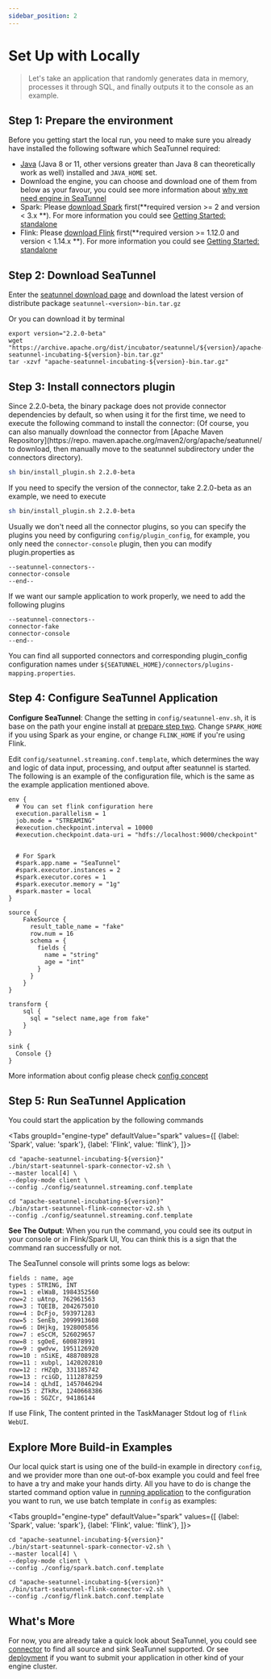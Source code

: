 ```yaml
---
sidebar_position: 2
---
```



# Set Up with Locally

> Let's take an application that randomly generates data in memory, processes it through SQL, and finally outputs it to the console as an example.

## Step 1: Prepare the environment

Before you getting start the local run, you need to make sure you already have installed the following software which SeaTunnel required:

* [Java](https://www.java.com/en/download/) (Java 8 or 11, other versions greater than Java 8 can theoretically work as well) installed and `JAVA_HOME` set.
* Download the engine, you can choose and download one of them from below as your favour, you could see more information about [why we need engine in SeaTunnel](../faq.md#why-i-should-install-computing-engine-like-spark-or-flink)
* Spark: Please [download Spark](https://spark.apache.org/downloads.html) first(**required version >= 2 and version < 3.x **). For more information you could
see [Getting Started: standalone](https://spark.apache.org/docs/latest/spark-standalone.html#installing-spark-standalone-to-a-cluster)
* Flink: Please [download Flink](https://flink.apache.org/downloads.html) first(**required version >= 1.12.0 and version < 1.14.x **). For more information you could see [Getting Started: standalone](https://nightlies.apache.org/flink/flink-docs-release-1.14/docs/deployment/resource-providers/standalone/overview/)

## Step 2: Download SeaTunnel

Enter the [seatunnel download page](https://seatunnel.apache.org/download) and download the latest version of distribute
package `seatunnel-<version>-bin.tar.gz`

Or you can download it by terminal

```shell
export version="2.2.0-beta"
wget "https://archive.apache.org/dist/incubator/seatunnel/${version}/apache-seatunnel-incubating-${version}-bin.tar.gz"
tar -xzvf "apache-seatunnel-incubating-${version}-bin.tar.gz"
```
<!-- TODO: We should add example module as quick start which is no need for install Spark or Flink -->

## Step 3: Install connectors plugin
Since 2.2.0-beta, the binary package does not provide connector dependencies by default, so when using it for the first time, we need to execute the following command to install the connector: (Of course, you can also manually download the connector from [Apache Maven Repository](https://repo. maven.apache.org/maven2/org/apache/seatunnel/ to download, then manually move to the seatunnel subdirectory under the connectors directory).
```bash
sh bin/install_plugin.sh 2.2.0-beta
```
If you need to specify the version of the connector, take 2.2.0-beta as an example, we need to execute
```bash
sh bin/install_plugin.sh 2.2.0-beta
```
Usually we don't need all the connector plugins, so you can specify the plugins you need by configuring `config/plugin_config`, for example, you only need the `connector-console` plugin, then you can modify plugin.properties as
```plugin_config
--seatunnel-connectors--
connector-console
--end--
```
If we want our sample application to work properly, we need to add the following plugins

```plugin_config
--seatunnel-connectors--
connector-fake
connector-console
--end--
```

You can find all supported connectors and corresponding plugin_config configuration names under `${SEATUNNEL_HOME}/connectors/plugins-mapping.properties`.

## Step 4: Configure SeaTunnel Application

**Configure SeaTunnel**: Change the setting in `config/seatunnel-env.sh`, it is base on the path your engine install at [prepare step two](#prepare).
Change `SPARK_HOME` if you using Spark as your engine, or change `FLINK_HOME` if you're using Flink.

Edit `config/seatunnel.streaming.conf.template`, which determines the way and logic of data input, processing, and output after seatunnel is started.
The following is an example of the configuration file, which is the same as the example application mentioned above.

```hocon
env {
  # You can set flink configuration here
  execution.parallelism = 1
  job.mode = "STREAMING"
  #execution.checkpoint.interval = 10000
  #execution.checkpoint.data-uri = "hdfs://localhost:9000/checkpoint"


  # For Spark
  #spark.app.name = "SeaTunnel"
  #spark.executor.instances = 2
  #spark.executor.cores = 1
  #spark.executor.memory = "1g"
  #spark.master = local
}

source {
    FakeSource {
      result_table_name = "fake"
      row.num = 16
      schema = {
        fields {
          name = "string"
          age = "int"
        }
      }
    }
}

transform {
    sql {
      sql = "select name,age from fake"
    }
}

sink {
  Console {}
}

```

More information about config please check [config concept](../concept/config)

## Step 5: Run SeaTunnel Application

You could start the application by the following commands

<Tabs
  groupId="engine-type"
  defaultValue="spark"
  values={[
    {label: 'Spark', value: 'spark'},
    {label: 'Flink', value: 'flink'},
  ]}>
<TabItem value="spark">

```shell
cd "apache-seatunnel-incubating-${version}"
./bin/start-seatunnel-spark-connector-v2.sh \
--master local[4] \
--deploy-mode client \
--config ./config/seatunnel.streaming.conf.template
```

</TabItem>
<TabItem value="flink">

```shell
cd "apache-seatunnel-incubating-${version}"
./bin/start-seatunnel-flink-connector-v2.sh \
--config ./config/seatunnel.streaming.conf.template
```

</TabItem>
</Tabs>

**See The Output**: When you run the command, you could see its output in your console or in Flink/Spark UI, You can think this
is a sign that the command ran successfully or not.

The SeaTunnel console will prints some logs as below:

```shell
fields : name, age
types : STRING, INT
row=1 : elWaB, 1984352560
row=2 : uAtnp, 762961563
row=3 : TQEIB, 2042675010
row=4 : DcFjo, 593971283
row=5 : SenEb, 2099913608
row=6 : DHjkg, 1928005856
row=7 : eScCM, 526029657
row=8 : sgOeE, 600878991
row=9 : gwdvw, 1951126920
row=10 : nSiKE, 488708928
row=11 : xubpl, 1420202810
row=12 : rHZqb, 331185742
row=13 : rciGD, 1112878259
row=14 : qLhdI, 1457046294
row=15 : ZTkRx, 1240668386
row=16 : SGZCr, 94186144
```

If use Flink, The content printed in the TaskManager Stdout log of `flink WebUI`.

## Explore More Build-in Examples

Our local quick start is using one of the build-in example in directory `config`, and we provider more than one out-of-box
example you could and feel free to have a try and make your hands dirty. All you have to do is change the started command
option value in [running application](#run-seaTunnel-application) to the configuration you want to run, we use batch
template in `config` as examples:

<Tabs
    groupId="engine-type"
    defaultValue="spark"
    values={[
        {label: 'Spark', value: 'spark'},
        {label: 'Flink', value: 'flink'},
    ]}>
<TabItem value="spark">

```shell
cd "apache-seatunnel-incubating-${version}"
./bin/start-seatunnel-spark-connector-v2.sh \
--master local[4] \
--deploy-mode client \
--config ./config/spark.batch.conf.template
```

</TabItem>
<TabItem value="flink">

```shell
cd "apache-seatunnel-incubating-${version}"
./bin/start-seatunnel-flink-connector-v2.sh \
--config ./config/flink.batch.conf.template
```

</TabItem>
</Tabs>

## What's More

For now, you are already take a quick look about SeaTunnel, you could see [connector](/category/connector) to find all
source and sink SeaTunnel supported. Or see [deployment](../deployment.mdx) if you want to submit your application in other
kind of your engine cluster.
